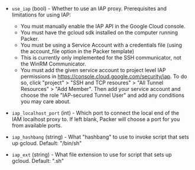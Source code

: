 <!-- Code generated from the comments of the IAPConfig struct in builder/google/compute/step_start_tunnel.go; DO NOT EDIT MANUALLY -->

-   `use_iap` (bool) - Whether to use an IAP proxy.
    Prerequisites and limitations for using IAP:
    - You must manually enable the IAP API in the Google Cloud console.
    - You must have the gcloud sdk installed on the computer running Packer.
    - You must be using a Service Account with a credentials file (using the
    	 account_file option in the Packer template)
    - This is currently only implemented for the SSH communicator, not the
      WinRM Communicator.
    - You must add the given service account to project level IAP permissions
      in https://console.cloud.google.com/security/iap. To do so, click
      "project" > "SSH and TCP resoures" > "All Tunnel Resources" >
      "Add Member". Then add your service account and choose the role
      "IAP-secured Tunnel User" and add any conditions you may care about.
    
-   `iap_localhost_port` (int) - Which port to connect the local end of the IAM localhost proxy to. If
    left blank, Packer will choose a port for you from available ports.
    
-   `iap_hashbang` (string) - What "hashbang" to use to invoke script that sets up gcloud.
    Default: "/bin/sh"
    
-   `iap_ext` (string) - What file extension to use for script that sets up gcloud.
    Default: ".sh"
    